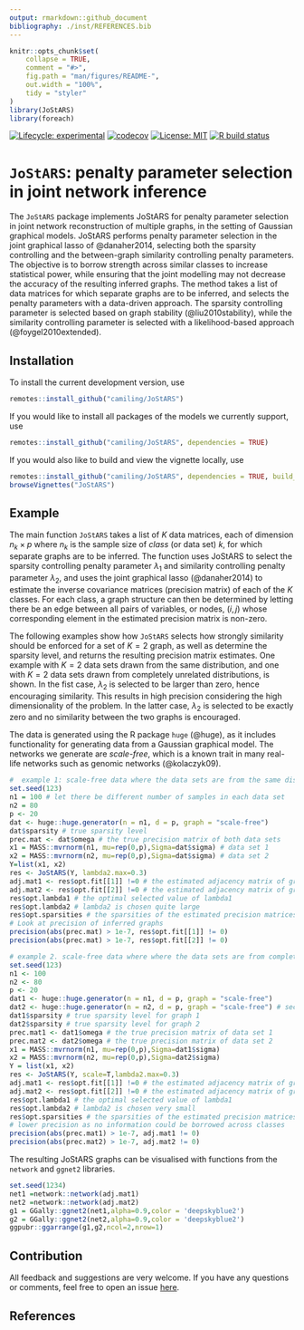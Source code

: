 ```yaml
---
output: rmarkdown::github_document
bibliography: ./inst/REFERENCES.bib
---
```


<!-- README.md is generated from README.Rmd. Please edit that file -->

```r
knitr::opts_chunk$set(
    collapse = TRUE,
    comment = "#>",
    fig.path = "man/figures/README-",
    out.width = "100%",
    tidy = "styler"
)
library(JoStARS)
library(foreach)
```


<!-- badges: start -->
[![Lifecycle: experimental](https://img.shields.io/badge/lifecycle-experimental-orange.svg)](https://www.tidyverse.org/lifecycle/#experimental)
[![codecov](https://codecov.io/gh/Camiling/JoStARS/branch/master/graph/badge.svg?token=ZGD1X88OEA)](https://codecov.io/gh/Camiling/JoStARS)
[![License: MIT](https://img.shields.io/badge/License-MIT-yellow.svg)](https://opensource.org/licenses/MIT)
[![R build status](https://github.com/Camiling/JoStARS/workflows/R-CMD-check/badge.svg)](https://github.com/Camiling/JoStARS/actions)
<!-- badges: end -->

<!-- IF ON CRAN [![CRAN_Status_Badge](https://www.r-pkg.org/badges/version-last-release/shapr)]
[![CRAN_Downloads_Badge](https://cranlogs.r-pkg.org/badges/grand-total/shapr)]---->
<!--PAPER HERE [![DOI](https://joss.theoj.org/papers/10.21105/joss.02027/status.svg)]---->


# `JoStARS`: penalty parameter selection in joint network inference


The `JoStARS` package implements JoStARS for penalty parameter selection in joint network reconstruction of multiple graphs, in the setting of Gaussian graphical models. JoStARS performs penalty parameter selection in the joint graphical lasso of @danaher2014, selecting both the sparsity controlling and the between-graph similarity controlling penalty parameters. The objective is to borrow strength across similar classes to increase statistical power, while ensuring that the joint modelling may not decrease the accuracy of the resulting inferred graphs. The method takes a list of data matrices for which separate graphs are to be inferred, and selects the penalty parameters with a data-driven approach. The sparsity controlling parameter is selected based on graph stability (@liu2010stability), while the similarity controlling parameter is selected with a likelihood-based approach (@foygel2010extended). 


## Installation

To install the current development version, use

```r
remotes::install_github("camiling/JoStARS")
```

If you would like to install all packages of the models we currently support, use

```r
remotes::install_github("camiling/JoStARS", dependencies = TRUE)
```


If you would also like to build and view the vignette locally, use 

```r
remotes::install_github("camiling/JoStARS", dependencies = TRUE, build_vignettes = TRUE)
browseVignettes("JoStARS")
```


## Example


The main function `JoStARS` takes a list of $K$ data matrices, each of dimension $n_k \times p$ where $n_k$ is the sample size of *class* (or data set) $k$, for which separate graphs are to be inferred. The function uses JoStARS to select the sparsity controlling penalty parameter $\lambda_1$ and similarity controlling penalty parameter $\lambda_2$, and uses the joint graphical lasso (@danaher2014) to estimate the inverse covariance matrices (precision matrix) of each of the $K$ classes. For each class, a graph structure can then be determined by letting there be an edge between all pairs of variables, or nodes, $(i,j)$ whose corresponding element in the estimated precision matrix is non-zero. 

The following examples show how `JoStARS` selects how strongly similarity should be enforced for a set of $K=2$ graph, as well as determine the sparsity level, and returns the resulting precision matrix estimates. One example with $K=2$ data sets drawn from the same distribution, and one with $K=2$ data sets drawn from completely unrelated distributions, is shown. In the fist case, $\lambda_2$ is selected to be larger than zero, hence encouraging similarity. This results in high precision considering the high dimensionality of the problem. In the latter case, $\lambda_2$ is selected to be exactly zero and no similarity between the two graphs is encouraged. 

The data is generated using the R package `huge` (@huge), as it includes functionality for generating data from a Gaussian graphical model. The networks we generate are *scale-free*, which is a known trait in many real-life networks such as genomic networks (@kolaczyk09). 


```r
#  example 1: scale-free data where the data sets are from the same distribution
set.seed(123)
n1 = 100 # let there be different number of samples in each data set
n2 = 80 
p <- 20
dat <- huge::huge.generator(n = n1, d = p, graph = "scale-free")
dat$sparsity # true sparsity level
prec.mat <- dat$omega # the true precision matrix of both data sets
x1 = MASS::mvrnorm(n1, mu=rep(0,p),Sigma=dat$sigma) # data set 1
x2 = MASS::mvrnorm(n2, mu=rep(0,p),Sigma=dat$sigma) # data set 2
Y=list(x1, x2)
res <- JoStARS(Y, lambda2.max=0.3) 
adj.mat1 <- res$opt.fit[[1]] !=0 # the estimated adjacency matrix of graph 1
adj.mat2 <- res$opt.fit[[2]] !=0 # the estimated adjacency matrix of graph 2
res$opt.lambda1 # the optimal selected value of lambda1
res$opt.lambda2 # lambda2 is chosen quite large
res$opt.sparsities # the sparsities of the estimated precision matrices
# Look at precision of inferred graphs
precision(abs(prec.mat) > 1e-7, res$opt.fit[[1]] != 0)
precision(abs(prec.mat) > 1e-7, res$opt.fit[[2]] != 0)

# example 2. scale-free data where where the data sets are from completely unrelated distributions
set.seed(123)
n1 <- 100 
n2 <- 80
p <- 20
dat1 <- huge::huge.generator(n = n1, d = p, graph = "scale-free")
dat2 <- huge::huge.generator(n = n2, d = p, graph = "scale-free") # second graph is completely unrelated
dat1$sparsity # true sparsity level for graph 1
dat2$sparsity # true sparsity level for graph 2
prec.mat1 <- dat1$omega # the true precision matrix of data set 1
prec.mat2 <- dat2$omega # the true precision matrix of data set 2
x1 = MASS::mvrnorm(n1, mu=rep(0,p),Sigma=dat1$sigma)
x2 = MASS::mvrnorm(n2, mu=rep(0,p),Sigma=dat2$sigma)
Y = list(x1, x2)
res <- JoStARS(Y, scale=T,lambda2.max=0.3)
adj.mat1 <- res$opt.fit[[1]] !=0 # the estimated adjacency matrix of graph 1
adj.mat2 <- res$opt.fit[[2]] !=0 # the estimated adjacency matrix of graph 2
res$opt.lambda1 # the optimal selected value of lambda1
res$opt.lambda2 # lambda2 is chosen very small
res$opt.sparsities # the sparsities of the estimated precision matrices
# lower precision as no information could be borrowed across classes
precision(abs(prec.mat1) > 1e-7, adj.mat1 != 0) 
precision(abs(prec.mat2) > 1e-7, adj.mat2 != 0)

```

The resulting JoStARS graphs can be visualised with functions from the `network` and `ggnet2` libraries. 


```r
set.seed(1234)
net1 =network::network(adj.mat1)
net2 =network::network(adj.mat2)
g1 = GGally::ggnet2(net1,alpha=0.9,color = 'deepskyblue2')
g2 = GGally::ggnet2(net2,alpha=0.9,color = 'deepskyblue2')
ggpubr::ggarrange(g1,g2,ncol=2,nrow=1)
```


## Contribution

All feedback and suggestions are very welcome. If you have any questions or comments, feel
free to open an issue [here](https://github.com/Camiling/JoStARS/issues). 



## References
